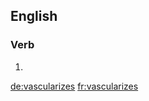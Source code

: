 ==English==

===Verb===
{{head|en|verb form}}

# {{en-third-person singular of|vascularize}}

[[de:vascularizes]]
[[fr:vascularizes]]